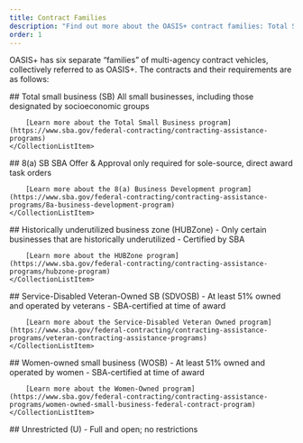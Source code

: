 ```yaml
---
title: Contract Families
description: "Find out more about the OASIS+ contract families: Total Small Business, 8(a), HUBZone, Service-Disabled Veteran-Owned, Women-owned, and Unrestricted."
order: 1
---
```


OASIS+ has six separate “families” of multi-agency contract vehicles, collectively referred to as OASIS+. The contracts and their requirements are as follows:

<CollectionList>
    <CollectionListItem  img_src="images/sba-icons/total-small-business.svg" img_alt="Total small business icon">
        ## Total small business (SB)
        All small businesses, including those designated by socioeconomic groups

        [Learn more about the Total Small Business program](https://www.sba.gov/federal-contracting/contracting-assistance-programs) 
    </CollectionListItem>
</CollectionList>
<CollectionList>
    <CollectionListItem  img_src="images/sba-icons/8-a.svg" img_alt="8(a) certified icon">
        ## 8(a) SB 
        SBA Offer & Approval only required for sole-source, direct award task orders

        [Learn more about the 8(a) Business Development program](https://www.sba.gov/federal-contracting/contracting-assistance-programs/8a-business-development-program) 
    </CollectionListItem>
</CollectionList>
<CollectionList>
    <CollectionListItem  img_src="images/sba-icons/hub-zone.svg" img_alt="HUB zone cerfified icon">
        ## Historically underutilized business zone (HUBZone)
        - Only certain businesses that are historically underutilized
        - Certified by SBA

        [Learn more about the HUBZone program](https://www.sba.gov/federal-contracting/contracting-assistance-programs/hubzone-program) 
    </CollectionListItem>
</CollectionList>
<CollectionList>
    <CollectionListItem  img_src="images/sba-icons/service-disabled-veteran-owned.svg" img_alt="Service-owned veteran-owned certified icon">
        ## Service-Disabled Veteran-Owned SB (SDVOSB)
        - At least 51% owned and operated by veterans
        - SBA-certified at time of award

        [Learn more about the Service-Disabled Veteran Owned program](https://www.sba.gov/federal-contracting/contracting-assistance-programs/veteran-contracting-assistance-programs) 
    </CollectionListItem>
</CollectionList>
<CollectionList>
    <CollectionListItem  img_src="images/sba-icons/wosb-certified.svg" img_alt="SBA Woman-owned small business certified icon">
        ## Women-owned small business (WOSB)
        - At least 51% owned and operated by women
        - SBA-certified at time of award

        [Learn more about the Women-Owned program](https://www.sba.gov/federal-contracting/contracting-assistance-programs/women-owned-small-business-federal-contract-program) 
    </CollectionListItem>
</CollectionList>
<CollectionList>
    <CollectionListItem  img_src="images/sba-icons/unrestricted.svg" img_alt="Unrestricted icon">
        ## Unrestricted (U)
        - Full and open; no restrictions
    </CollectionListItem>
</CollectionList>
